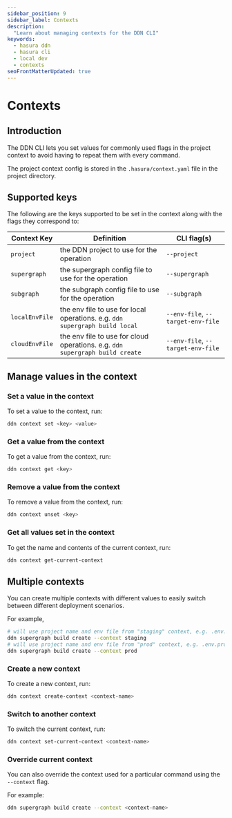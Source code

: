 ```yaml
---
sidebar_position: 9
sidebar_label: Contexts
description:
  "Learn about managing contexts for the DDN CLI"
keywords:
  - hasura ddn
  - hasura cli
  - local dev
  - contexts
seoFrontMatterUpdated: true
---
```


# Contexts

## Introduction

The DDN CLI lets you set values for commonly used flags in the project context to avoid having to repeat them with
every command.

The project context config is stored in the `.hasura/context.yaml` file in the project directory.

[//]: # (## Context hierarchy)

[//]: # ()
[//]: # (The following hierarchy is followed to determine the value of particular key:)

[//]: # ()
[//]: # (Flag > Context > Config file)

[//]: # ()
[//]: # (i.e. the value passed via CLI command flag takes precedence over the value set in the context which takes precedence)

[//]: # (over the value set in a config file)

## Supported keys

The following are the keys supported to be set in the context along with the flags they correspond to:

| Context Key    | Definition                                                                   | CLI flag(s)                       |
|----------------|------------------------------------------------------------------------------|-----------------------------------|
| `project`      | the DDN project to use for the operation                                     | `--project`                       |
| `supergraph`   | the supergraph config file to use for the operation                          | `--supergraph`                    |
| `subgraph`     | the subgraph config file to use for the operation                            | `--subgraph`                      |
| `localEnvFile` | the env file to use for local operations. e.g. `ddn supergraph build local`  | `--env-file`, `--target-env-file` |
| `cloudEnvFile` | the env file to use for cloud operations. e.g. `ddn supergraph build create` | `--env-file`, `--target-env-file` |

## Manage values in the context

### Set a value in the context

To set a value to the context, run:

```bash
ddn context set <key> <value>
```

### Get a value from the context

To get a value from the context, run:

```bash
ddn context get <key>
```

### Remove a value from the context

To remove a value from the context, run:

```bash
ddn context unset <key>
```


### Get all values set in the context

To get the name and contents of the current context, run:

```bash
ddn context get-current-context
```

## Multiple contexts

You can create multiple contexts with different values to easily switch between different deployment scenarios.

For example,
```bash
# will use project name and env file from "staging" context, e.g. .env.stg
ddn supergraph build create --context staging
# will use project name and env file from "prod" context, e.g. .env.prod
ddn supergraph build create --context prod
```

### Create a new context

To create a new context, run:

```bash
ddn context create-context <context-name>
```

### Switch to another context

To switch the current context, run:

```bash
ddn context set-current-context <context-name>
```

### Override current context

You can also override the context used for a particular command using the `--context` flag.

For example:

```bash
ddn supergraph build create --context <context-name>
```
